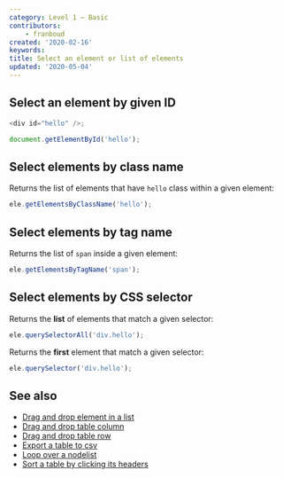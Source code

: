```yaml
---
category: Level 1 — Basic
contributors:
    - franboud
created: '2020-02-16'
keywords:
title: Select an element or list of elements
updated: '2020-05-04'
---
```


## Select an element by given ID

```js
<div id="hello" />;

document.getElementById('hello');
```

## Select elements by class name

Returns the list of elements that have `hello` class within a given element:

```js
ele.getElementsByClassName('hello');
```

## Select elements by tag name

Returns the list of `span` inside a given element:

```js
ele.getElementsByTagName('span');
```

## Select elements by CSS selector

Returns the **list** of elements that match a given selector:

```js
ele.querySelectorAll('div.hello');
```

Returns the **first** element that match a given selector:

```js
ele.querySelector('div.hello');
```

## See also

-   [Drag and drop element in a list](https://phuoc.ng/collection/html-dom/drag-and-drop-element-in-a-list/)
-   [Drag and drop table column](https://phuoc.ng/collection/html-dom/drag-and-drop-table-column/)
-   [Drag and drop table row](https://phuoc.ng/collection/html-dom/drag-and-drop-table-row/)
-   [Export a table to csv](https://phuoc.ng/collection/html-dom/export-a-table-to-csv/)
-   [Loop over a nodelist](https://phuoc.ng/collection/html-dom/loop-over-a-nodelist/)
-   [Sort a table by clicking its headers](https://phuoc.ng/collection/html-dom/sort-a-table-by-clicking-its-headers/)
